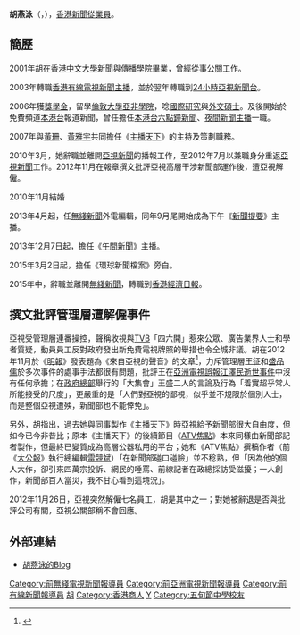 '''胡燕泳'''（{{lang-en|'''Ruby Woo Yin Wing'''}}，{{bd|1979年|11月1日}}），[[香港|香港]][[新聞主播|新聞從業員]]。

==簡歷==

2001年胡在[[香港中文大學|香港中文大學]]新聞與傳播學院畢業，曾經從事[[公關|公關]]工作。

2003年轉職[[香港有線電視新聞|香港有線電視新聞]][[新聞主播|主播]]，並於翌年轉職到[[24小時亞視新聞台|24小時亞視新聞台]]。

2006年獲[[獎學金|獎學金]]，留學[[倫敦大學|倫敦大學]][[倫敦大學亞非學院|亞非學院]]，唸[[國際關係|國際研究]]與[[外交|外交]][[碩士|碩士]]。及後開始於免費頻道[[本港台|本港台]]報道新聞，曾任擔任[[本港台|本港台]][[六點鐘新聞|六點鐘新聞]]、[[亞洲電視夜間新聞|夜間新聞]][[新聞主播|主播]]一職。

2007年與[[黃珊|黃珊]]、[[黃雅宇|黃雅宇]]共同擔任《[[主播天下|主播天下]]》的主持及策劃職務。

2010年3月，她辭職並離開[[亞視新聞|亞視新聞]]的播報工作，至2012年7月以兼職身分重返[[亞視新聞|亞視新聞]]工作。2012年11月在報章撰文批評亞視高層干涉新聞部運作後，遭亞視解僱。

2010年11月結婚

2013年4月起，任[[無綫新聞|無綫新聞]]外電編輯，同年9月尾開始成為下午《[[無綫電視新聞提要|新聞提要]]》主播。

2013年12月7日起，擔任《[[無綫電視午間新聞|午間新聞]]》主播。

2015年3月2日起，擔任《環球新聞檔案》旁白。

2015年中，辭職並離開[[無綫新聞|無綫新聞]]，轉職到[[香港經濟日報|香港經濟日報]]。

==撰文批評管理層遭解僱事件==

亞視受管理層連番操控，聲稱收視與[[TVB|TVB]]「四六開」惹來公眾、廣告業界人士和學者質疑，動員員工反對政府發出新免費電視牌照的舉措也令全城非議。胡在2012年11月於《[[明報|明報]]》發表題為《來自亞視的聲音》的文章<ref>{{Cite web |url=http://newsabeta.blogspot.com/2012/11/blog-post_4567.html |title=存档副本 |access-date=2015-02-24 |archive-date=2020-07-10 |archive-url=https://web.archive.org/web/20200710070309/https://newsabeta.blogspot.com/2012/11/blog-post_4567.html |dead-url=no }}</ref>，力斥管理層[[王征|王征]]和[[盛品儒|盛品儒]]於多次事件的處事手法都很有問題，批評王在[[亞洲電視誤報江澤民逝世事件|亞洲電視誤報江澤民逝世事件]]中沒有任何承擔；在[[政府總部_(香港)|政府總部]]舉行的「大集會」王盛二人的言論及行為「着實超乎常人所能接受的尺度」，更嚴重的是「人們對亞視的鄙視，似乎並不規限於個別人士，而是整個亞視遭殃，新聞部也不能倖免」。

另外，胡指出，過去她與同事製作《主播天下》時亞視給予新聞部很大自由度，但如今已今非昔比；原本《主播天下》的後續節目《[[ATV焦點|ATV焦點]]》本來同樣由新聞部記者製作，但最終已變質成為高層公器私用的平台；她和《ATV焦點》撰稿作者（前《[[大公報|大公報]]》執行總編輯[[雷競斌|雷競斌]]）「在新聞部碰口碰臉」並不稔熟，但「因為他的個人大作，卻引來四萬宗投訴、網民的唾罵、前線記者在政總採訪受滋擾；一人創作，新聞部百人當災，我不甘心看到這境況」。

2012年11月26日，亞視突然解僱七名員工，胡是其中之一；對她被辭退是否與批評公司有關，亞視公關部稱不會回應。

==外部連結==
*[http://hk.myblog.yahoo.com/wooyinwing 胡燕泳的Blog] {{Wayback|url=http://hk.myblog.yahoo.com/wooyinwing |date=20100508050403 }}

<references/>

{{DEFAULTSORT:WOO胡燕泳}}
[[Category:前無綫電視新聞報導員|Category:前無綫電視新聞報導員]]
[[Category:前亞洲電視新聞報導員|Category:前亞洲電視新聞報導員]]
[[Category:前有線新聞報導員|Category:前有線新聞報導員]]
[[Category:香港中文大學校友|胡]]
[[Category:香港商人|Category:香港商人]]
[[Category:胡姓|Y]]
[[Category:五旬節中學校友|Category:五旬節中學校友]]